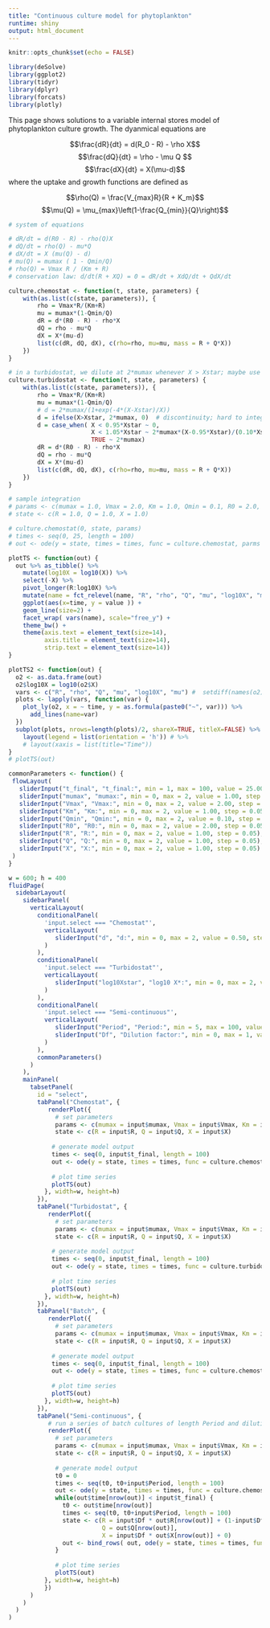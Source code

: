 ```yaml
---
title: "Continuous culture model for phytoplankton"
runtime: shiny
output: html_document
---
```


```r
knitr::opts_chunk$set(echo = FALSE)

library(deSolve)
library(ggplot2)
library(tidyr)
library(dplyr)
library(forcats)
library(plotly)
```


This page shows solutions to a variable internal stores model of phytoplankton culture growth. The dyanmical equations are

$$\frac{dR}{dt} = d(R_0 - R) - \rho X$$
$$\frac{dQ}{dt} = \rho - \mu Q $$
$$\frac{dX}{dt} = X(\mu-d)$$
where the uptake and growth functions are defined as 

$$\rho(Q) = \frac{V_{max}R}{R + K_m}$$
$$\mu(Q) = \mu_{max}\left(1-\frac{Q_{min}}{Q}\right)$$



```r
# system of equations

# dR/dt = d(R0 - R) - rho(Q)X
# dQ/dt = rho(Q) - mu*Q
# dX/dt = X (mu(Q) - d)
# mu(Q) = mumax ( 1 - Qmin/Q)
# rho(Q) = Vmax R / (Km + R)
# conservation law: d/dt(R + XQ) = 0 = dR/dt + XdQ/dt + QdX/dt 

culture.chemostat <- function(t, state, parameters) {
    with(as.list(c(state, parameters)), {
        rho = Vmax*R/(Km+R)
        mu = mumax*(1-Qmin/Q)
        dR = d*(R0 - R) - rho*X
        dQ = rho - mu*Q
        dX = X*(mu-d)
        list(c(dR, dQ, dX), c(rho=rho, mu=mu, mass = R + Q*X))  
    })
}

# in a turbidostat, we dilute at 2*mumax whenever X > Xstar; maybe use sigmoid function to avoid discontinuities
culture.turbidostat <- function(t, state, parameters) {
    with(as.list(c(state, parameters)), {
        rho = Vmax*R/(Km+R)
        mu = mumax*(1-Qmin/Q)
        # d = 2*mumax/(1+exp(-4*(X-Xstar)/X))
        d = ifelse(X>Xstar, 2*mumax, 0)  # discontinuity; hard to integrate
        d = case_when( X < 0.95*Xstar ~ 0,
                       X < 1.05*Xstar ~ 2*mumax*(X-0.95*Xstar)/(0.10*Xstar), 
                       TRUE ~ 2*mumax)
        dR = d*(R0 - R) - rho*X
        dQ = rho - mu*Q
        dX = X*(mu-d)
        list(c(dR, dQ, dX), c(rho=rho, mu=mu, mass = R + Q*X))  
    })
}

# sample integration
# params <- c(mumax = 1.0, Vmax = 2.0, Km = 1.0, Qmin = 0.1, R0 = 2.0, d = 0.5)
# state <- c(R = 1.0, Q = 1.0, X = 1.0)

# culture.chemostat(0, state, params)
# times <- seq(0, 25, length = 100)
# out <- ode(y = state, times = times, func = culture.chemostat, parms = params)

plotTS <- function(out) {
  out %>% as_tibble() %>%
    mutate(log10X = log10(X)) %>%
    select(-X) %>%
    pivot_longer(R:log10X) %>%
    mutate(name = fct_relevel(name, "R", "rho", "Q", "mu", "log10X", "mass")) %>%
    ggplot(aes(x=time, y = value )) + 
    geom_line(size=2) + 
    facet_wrap( vars(name), scale="free_y") + 
    theme_bw() + 
    theme(axis.text = element_text(size=14),
          axis.title = element_text(size=14), 
          strip.text = element_text(size=14))
}

plotTS2 <- function(out) {
  o2 <- as.data.frame(out)
  o2$log10X = log10(o2$X)
  vars <- c("R", "rho", "Q", "mu", "log10X", "mu") #  setdiff(names(o2), "time")
  plots <- lapply(vars, function(var) {
    plot_ly(o2, x = ~ time, y = as.formula(paste0("~", var))) %>%
      add_lines(name=var)
  })
  subplot(plots, nrows=length(plots)/2, shareX=TRUE, titleX=FALSE) %>% 
    layout(legend = list(orientation = 'h')) # %>%
    # layout(xaxis = list(title="Time"))
}
# plotTS(out)
```

```r
commonParameters <- function() {
 flowLayout(
   sliderInput("t_final", "t_final:", min = 1, max = 100, value = 25.00, step = 1.0),
   sliderInput("mumax", "mumax:", min = 0, max = 2, value = 1.00, step = 0.05),
   sliderInput("Vmax", "Vmax:", min = 0, max = 2, value = 2.00, step = 0.05),
   sliderInput("Km", "Km:", min = 0, max = 2, value = 1.00, step = 0.05),
   sliderInput("Qmin", "Qmin:", min = 0, max = 2, value = 0.10, step = 0.05),
   sliderInput("R0", "R0:", min = 0, max = 2, value = 2.00, step = 0.05),
   sliderInput("R", "R:", min = 0, max = 2, value = 1.00, step = 0.05),
   sliderInput("Q", "Q:", min = 0, max = 2, value = 1.00, step = 0.05),
   sliderInput("X", "X:", min = 0, max = 2, value = 1.00, step = 0.05)
 )
}
```
```r
w = 600; h = 400
fluidPage(
  sidebarLayout(
    sidebarPanel(
      verticalLayout(
        conditionalPanel(
          'input.select === "Chemostat"',
          verticalLayout(
             sliderInput("d", "d:", min = 0, max = 2, value = 0.50, step = 0.05)
          )        
        ),
        conditionalPanel(
          'input.select === "Turbidostat"',
          verticalLayout(
             sliderInput("log10Xstar", "log10 X*:", min = 0, max = 2, value = 0.50, step = 0.05)
          )        
        ),
        conditionalPanel(
          'input.select === "Semi-continuous"',
          verticalLayout(
             sliderInput("Period", "Period:", min = 5, max = 100, value = 20, step = 0.5),
             sliderInput("Df", "Dilution factor:", min = 0, max = 1, value = 0.50, step = 0.05)
          )        
        ),
        commonParameters()
      )
    ),
    mainPanel(
      tabsetPanel(
        id = "select",
        tabPanel("Chemostat", {
           renderPlot({
             # set parameters
             params <- c(mumax = input$mumax, Vmax = input$Vmax, Km = input$Km, Qmin = input$Qmin, R0 = input$R0, d = input$d)
             state <- c(R = input$R, Q = input$Q, X = input$X)
        
            # generate model output
            times <- seq(0, input$t_final, length = 100)
            out <- ode(y = state, times = times, func = culture.chemostat, parms = params)
        
            # plot time series
            plotTS(out)
          }, width=w, height=h)
        }),
        tabPanel("Turbidostat", {
           renderPlot({
             # set parameters
             params <- c(mumax = input$mumax, Vmax = input$Vmax, Km = input$Km, Qmin = input$Qmin, R0 = input$R0, Xstar = 10^(input$log10Xstar))
             state <- c(R = input$R, Q = input$Q, X = input$X)
        
            # generate model output
            times <- seq(0, input$t_final, length = 100)
            out <- ode(y = state, times = times, func = culture.turbidostat, parms = params)
        
            # plot time series
            plotTS(out)
          }, width=w, height=h)
        }),
        tabPanel("Batch", {
           renderPlot({
             # set parameters
             params <- c(mumax = input$mumax, Vmax = input$Vmax, Km = input$Km, Qmin = input$Qmin, R0 = input$R0, d = 0)
             state <- c(R = input$R, Q = input$Q, X = input$X)
        
            # generate model output
            times <- seq(0, input$t_final, length = 100)
            out <- ode(y = state, times = times, func = culture.chemostat, parms = params)
        
            # plot time series
            plotTS(out)
          }, width=w, height=h)
        }),
        tabPanel("Semi-continuous", {
           # run a series of batch cultures of length Period and diluting by a factor Df at the end of each
           renderPlot({
             # set parameters
             params <- c(mumax = input$mumax, Vmax = input$Vmax, Km = input$Km, Qmin = input$Qmin, R0 = input$R0, d = 0)
             state <- c(R = input$R, Q = input$Q, X = input$X)
        
             # generate model output
             t0 = 0
             times <- seq(t0, t0+input$Period, length = 100)
             out <- ode(y = state, times = times, func = culture.chemostat, parms = params) %>% as.data.frame()
             while(out$time[nrow(out)] < input$t_final) {
               t0 <- out$time[nrow(out)]
               times <- seq(t0, t0+input$Period, length = 100)
               state <- c(R = input$Df * out$R[nrow(out)] + (1-input$Df)*input$R0,
                          Q = out$Q[nrow(out)],
                          X = input$Df * out$X[nrow(out)] + 0) 
               out <- bind_rows( out, ode(y = state, times = times, func = culture.chemostat, parms = params) %>% as.data.frame() )
             }
        
             # plot time series
             plotTS(out)
          }, width=w, height=h)
          })
      )
    )
  )
)
        
     

```


